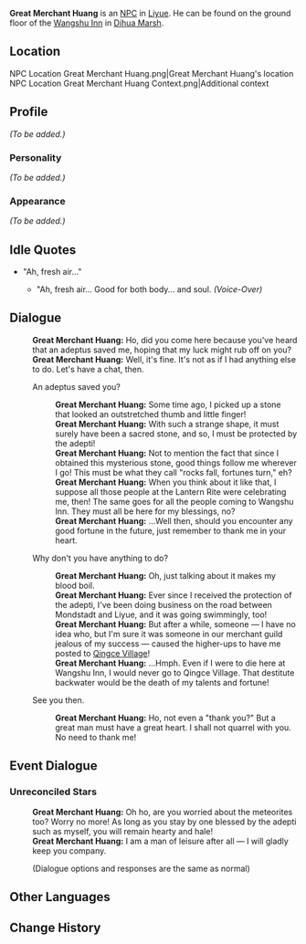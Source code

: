 {{Meta
<!-- REMOVE THIS TEMPLATE AFTER ADDING MISSING INFO -->
|missing_NPC_profile  = yes
}}
{{Character Infobox
|region           = Liyue
|image            = NPC Great Merchant Huang.png
|title            = Traveling Merchant
|type             = NPC
|realname         = Huang
}}
'''Great Merchant Huang''' is an [[NPC]] in [[Liyue]]. He can be found on the ground floor of the [[Wangshu Inn]] in [[Dihua Marsh]].

==Location==
<gallery hideaddbutton="true" captionalign="center">
NPC Location Great Merchant Huang.png|Great Merchant Huang's location
NPC Location Great Merchant Huang Context.png|Additional context
</gallery>

==Profile==
<!--detailed story/lore information goes here-->
''(To be added.)''

===Personality===
''(To be added.)''

===Appearance===
''(To be added.)''

==Idle Quotes==
* "Ah, fresh air..."
** {{A|VO Great Merchant Huang 01.ogg}} "Ah, fresh air... Good for both body... and soul. ''(Voice-Over)''

==Dialogue==
{{Dialogue start}}
:'''Great Merchant Huang:''' Ho, did you come here because you've heard that an adeptus saved me, hoping that my luck might rub off on you?
:'''Great Merchant Huang:''' Well, it's fine. It's not as if I had anything else to do. Let's have a chat, then.
:{{DIcon}} An adeptus saved you?
::'''Great Merchant Huang:''' Some time ago, I picked up a stone that looked an outstretched thumb and little finger!
::'''Great Merchant Huang:''' With such a strange shape, it must surely have been a sacred stone, and so, I must be protected by the adepti!
::'''Great Merchant Huang:''' Not to mention the fact that since I obtained this mysterious stone, good things follow me wherever I go! This must be what they call "rocks fall, fortunes turn," eh?
::'''Great Merchant Huang:''' When you think about it like that, I suppose all those people at the Lantern Rite were celebrating me, then! The same goes for all the people coming to Wangshu Inn. They must all be here for my blessings, no?
::'''Great Merchant Huang:''' ...Well then, should you encounter any good fortune in the future, just remember to thank me in your heart.
:{{DIcon}} Why don't you have anything to do?
::'''Great Merchant Huang:''' Oh, just talking about it makes my blood boil.
::'''Great Merchant Huang:''' Ever since I received the protection of the adepti, I've been doing business on the road between Mondstadt and Liyue, and it was going swimmingly, too!
::'''Great Merchant Huang:''' But after a while, someone &mdash; I have no idea who, but I'm sure it was someone in our merchant guild jealous of my success &mdash; caused the higher-ups to have me posted to [[Qingce Village]]!
::'''Great Merchant Huang:''' ...Hmph. Even if I were to die here at Wangshu Inn, I would never go to Qingce Village. That destitute backwater would be the death of my talents and fortune!
:{{DIcon}} See you then.
::'''Great Merchant Huang:''' Ho, not even a "thank you?" But a great man must have a great heart. I shall not quarrel with you. No need to thank me!
{{Dialogue end}}

==Event Dialogue==
===Unreconciled Stars===
{{Dialogue start}}
:'''Great Merchant Huang:''' Oh ho, are you worried about the meteorites too? Worry no more! As long as you stay by one blessed by the adepti such as myself, you will remain hearty and hale!
:'''Great Merchant Huang:''' I am a man of leisure after all &mdash; I will gladly keep you company.
:;(Dialogue options and responses are the same as normal)
{{Dialogue end}}

==Other Languages==
{{Other Languages
|default_hidden = 1
|en      = Great Merchant Huang
|zhs     = 黄巨贾
|zhs_rm  = Huáng Jùgǔ
|zht     = 黃巨賈
|zht_rm  = Huáng Jùgǔ
|ja      = 豪商黄
|ja_rm   = Goushou Kou{{Assumed}}
|ko      = 황거고
|ko_rm   = 
|es      = Gran comerciante Huang
|fr      = Huang le marchand
|ru      = Успешный купец Хуан
|th      = ยอดพ่อค้า Huang
|th_rm   = Yot Phokha Huang
|vi      = Đại Thương Nhân Huang
|de      = Großhändler Huang
|id      = Pedagang Besar Jia
|pt      = Grande Comerciante Huang
}}

==Change History==
{{Change History|1.0}}